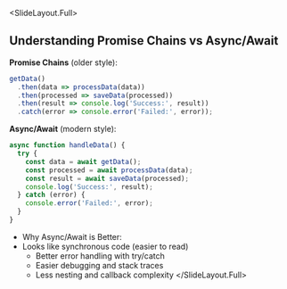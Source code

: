 
<SlideLayout.Full>
## Understanding Promise Chains vs Async/Await

**Promise Chains** (older style):
```javascript
getData()
  .then(data => processData(data))
  .then(processed => saveData(processed))
  .then(result => console.log('Success:', result))
  .catch(error => console.error('Failed:', error));
```

**Async/Await** (modern style):
```javascript
async function handleData() {
  try {
    const data = await getData();
    const processed = await processData(data);
    const result = await saveData(processed);
    console.log('Success:', result);
  } catch (error) {
    console.error('Failed:', error);
  }
}
```

- Why Async/Await is Better:
- Looks like synchronous code (easier to read)
  - Better error handling with try/catch
  - Easier debugging and stack traces
  - Less nesting and callback complexity
</SlideLayout.Full>